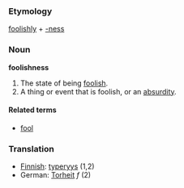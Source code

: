 ===Etymology===
[[foolishly]] + [[-ness]]

===Noun===
'''foolishness'''
# The state of being [[foolish]].
# A thing or event that is foolish, or an [[absurdity]].

====Related terms====
* [[fool]]

===Translation===
*[[Finnish]]: [[typeryys]] (1,2)
*German: [[Torheit]] ''f'' (2)